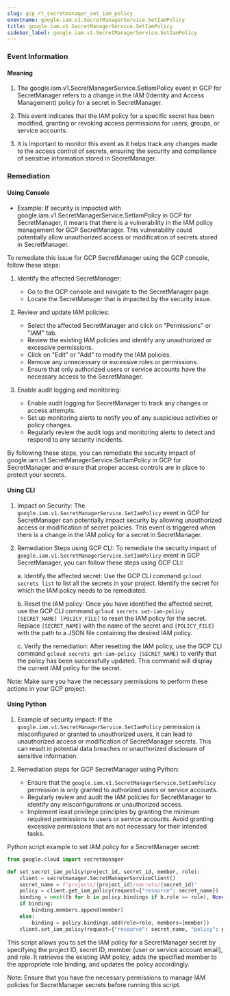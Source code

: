 ```yaml
--- 
slug: gcp_rt_secretmanager_set_iam_policy
eventname: google.iam.v1.SecretManagerService.SetIamPolicy
title: google.iam.v1.SecretManagerService.SetIamPolicy
sidebar_label: google.iam.v1.SecretManagerService.SetIamPolicy
---
```

                       
### Event Information

#### Meaning

1. The google.iam.v1.SecretManagerService.SetIamPolicy event in GCP for SecretManager refers to a change in the IAM (Identity and Access Management) policy for a secret in SecretManager.

2. This event indicates that the IAM policy for a specific secret has been modified, granting or revoking access permissions for users, groups, or service accounts.

3. It is important to monitor this event as it helps track any changes made to the access control of secrets, ensuring the security and compliance of sensitive information stored in SecretManager.

### Remediation

#### Using Console

- Example: If security is impacted with google.iam.v1.SecretManagerService.SetIamPolicy in GCP for SecretManager, it means that there is a vulnerability in the IAM policy management for GCP SecretManager. This vulnerability could potentially allow unauthorized access or modification of secrets stored in SecretManager.

To remediate this issue for GCP SecretManager using the GCP console, follow these steps:

1. Identify the affected SecretManager: 
   - Go to the GCP console and navigate to the SecretManager page.
   - Locate the SecretManager that is impacted by the security issue.

2. Review and update IAM policies:
   - Select the affected SecretManager and click on "Permissions" or "IAM" tab.
   - Review the existing IAM policies and identify any unauthorized or excessive permissions.
   - Click on "Edit" or "Add" to modify the IAM policies.
   - Remove any unnecessary or excessive roles or permissions.
   - Ensure that only authorized users or service accounts have the necessary access to the SecretManager.

3. Enable audit logging and monitoring:
   - Enable audit logging for SecretManager to track any changes or access attempts.
   - Set up monitoring alerts to notify you of any suspicious activities or policy changes.
   - Regularly review the audit logs and monitoring alerts to detect and respond to any security incidents.

By following these steps, you can remediate the security impact of google.iam.v1.SecretManagerService.SetIamPolicy in GCP for SecretManager and ensure that proper access controls are in place to protect your secrets.

#### Using CLI

1. Impact on Security: The `google.iam.v1.SecretManagerService.SetIamPolicy` event in GCP for SecretManager can potentially impact security by allowing unauthorized access or modification of secret policies. This event is triggered when there is a change in the IAM policy for a secret in SecretManager.

2. Remediation Steps using GCP CLI: To remediate the security impact of `google.iam.v1.SecretManagerService.SetIamPolicy` event in GCP SecretManager, you can follow these steps using GCP CLI:

   a. Identify the affected secret: Use the GCP CLI command `gcloud secrets list` to list all the secrets in your project. Identify the secret for which the IAM policy needs to be remediated.

   b. Reset the IAM policy: Once you have identified the affected secret, use the GCP CLI command `gcloud secrets set-iam-policy [SECRET_NAME] [POLICY_FILE]` to reset the IAM policy for the secret. Replace `[SECRET_NAME]` with the name of the secret and `[POLICY_FILE]` with the path to a JSON file containing the desired IAM policy.

   c. Verify the remediation: After resetting the IAM policy, use the GCP CLI command `gcloud secrets get-iam-policy [SECRET_NAME]` to verify that the policy has been successfully updated. This command will display the current IAM policy for the secret.

Note: Make sure you have the necessary permissions to perform these actions in your GCP project.

#### Using Python

1. Example of security impact: If the `google.iam.v1.SecretManagerService.SetIamPolicy` permission is misconfigured or granted to unauthorized users, it can lead to unauthorized access or modification of SecretManager secrets. This can result in potential data breaches or unauthorized disclosure of sensitive information.

2. Remediation steps for GCP SecretManager using Python:
   - Ensure that the `google.iam.v1.SecretManagerService.SetIamPolicy` permission is only granted to authorized users or service accounts.
   - Regularly review and audit the IAM policies for SecretManager to identify any misconfigurations or unauthorized access.
   - Implement least privilege principles by granting the minimum required permissions to users or service accounts. Avoid granting excessive permissions that are not necessary for their intended tasks.

Python script example to set IAM policy for a SecretManager secret:
```python
from google.cloud import secretmanager

def set_secret_iam_policy(project_id, secret_id, member, role):
    client = secretmanager.SecretManagerServiceClient()
    secret_name = f"projects/{project_id}/secrets/{secret_id}"
    policy = client.get_iam_policy(request={"resource": secret_name})
    binding = next((b for b in policy.bindings if b.role == role), None)
    if binding:
        binding.members.append(member)
    else:
        binding = policy.bindings.add(role=role, members=[member])
    client.set_iam_policy(request={"resource": secret_name, "policy": policy})
```

This script allows you to set the IAM policy for a SecretManager secret by specifying the project ID, secret ID, member (user or service account email), and role. It retrieves the existing IAM policy, adds the specified member to the appropriate role binding, and updates the policy accordingly.

Note: Ensure that you have the necessary permissions to manage IAM policies for SecretManager secrets before running this script.


 